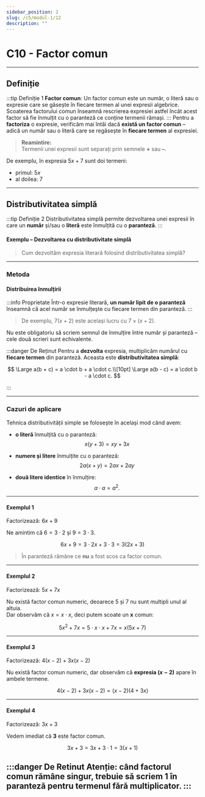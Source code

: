 ```yaml
---
sidebar_position: 2
slug: /c5/modul-1/12
description: ""
---
```


# C10 - Factor comun

---

## Definiție

:::tip Definiție 1
**Factor comun**: Un factor comun este un număr, o literă sau o expresie care se găsește în fiecare termen al unei expresii algebrice. Scoaterea factorului comun înseamnă rescrierea expresiei astfel încât acest factor să fie înmulțit cu o paranteză ce conține termenii rămași.
:::
Pentru a **factoriza** o expresie, verificăm mai întâi dacă **există un factor comun** – adică un număr sau o literă care se regăsește în **fiecare termen** al expresiei.

> **Reamintire:**  
> Termenii unei expresii sunt separați prin semnele **+** sau **–**.

De exemplu, în expresia $5x + 7$ sunt doi termeni: 
- primul: $5x$  
- al doilea: $7$

---

## Distributivitatea simplă

:::tip Definiție 2
Distributivitatea simplă permite dezvoltarea unei expresii în care un **număr** și/sau o **literă** este înmulțită cu o **paranteză**.
:::

#### Exemplu – Dezvoltarea cu distributivitate simplă

> Cum dezvoltăm expresia literară folosind distributivitatea simplă?

---

### Metoda

#### Distribuirea înmulțirii

:::info Proprietate
Într-o expresie literară, **un număr lipit de o paranteză** înseamnă că acel număr se înmulțește cu fiecare termen din paranteză.
:::

>De exemplu, $7(x + 2)$ este același lucru cu $7 \times (x + 2)$.

Nu este obligatoriu să scriem semnul de înmulțire între număr și paranteză – cele două scrieri sunt echivalente.

:::danger De Reținut
Pentru a **dezvolta** expresia, multiplicăm numărul cu **fiecare termen** din paranteză. Aceasta este **distributivitatea simplă**:

$$
\Large a(b + c) = a \cdot b + a \cdot c.\\[10pt]
\Large a(b - c) = a \cdot b - a \cdot c.
$$

:::

---

### Cazuri de aplicare

Tehnica distributivității simple se folosește în același mod când avem:
- **o literă** înmulțită cu o paranteză:
  $$
  x(y + 3) = xy + 3x
  $$

- **numere și litere** înmulțite cu o paranteză:
  $$
  2a(x + y) = 2ax + 2ay
  $$

- **două litere identice** în înmulțire:
  $$
  a \cdot a = a^2.
  $$

---

#### Exemplul 1

Factorizează: $6x + 9$

Ne amintim că $6 = 3\cdot 2$ și $9 = 3\cdot 3$.

$$
6x + 9
= 3 \cdot 2x + 3 \cdot 3
= 3 (2x + 3)
$$

> În paranteză rămâne ce **nu** a fost scos ca factor comun.

---

#### Exemplul 2

Factorizează: $5x + 7x$

Nu există factor comun numeric, deoarece $5$ și $7$ nu sunt multipli unul al altuia.  
Dar observăm că $x = x \cdot x$, deci putem scoate un **x** comun:

$$
5x^2 + 7x
= 5 \cdot x \cdot x + 7 x
= x (5x + 7)
$$

---

#### Exemplul 3

Factorizează: $4(x - 2) + 3x(x - 2)$

Nu există factor comun numeric, dar observăm că **expresia $(x - 2)$** apare în ambele termene.

$$
4(x - 2) + 3x(x - 2)
= (x - 2)(4 + 3x)
$$

---

#### Exemplul 4

Factorizează: $3x + 3$

Vedem imediat că **3** este factor comun.

$$
3x + 3
= 3 x + 3 \cdot 1
= 3 (x + 1)
$$

:::danger De Retinut
**Atenție:** când factorul comun rămâne **singur**, trebuie să scriem $1$ în paranteză pentru termenul fără multiplicator.
:::
---
